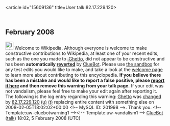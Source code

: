 <article id="15609136" title=User talk:82.17.229.120>
	<talkpage id="15609136" title="User talk:82.17.229.120">


== February 2008 ==
[[Image:Information.svg|left|25px]] Welcome to Wikipedia. Although everyone is welcome to make constructive contributions to Wikipedia, at least one of your recent edits, such as the one you made to [[:Ghetto]], did not appear to be constructive and has been '''automatically [[Help:Reverting|reverted]]''' by [[User:ClueBot|ClueBot]].  Please use [[Wikipedia:Sandbox|the sandbox]] for any test edits you would like to make, and take a look at the [[Wikipedia:Introduction|welcome page]] to learn more about contributing to this encyclopedia. {{User:ClueBot/Tracker}} '''If you believe there has been a mistake and would like to report a false positive, please [[User:ClueBot/FalsePositives|report it here]] and then remove this warning from your talk page.'''  If your edit was not vandalism, please feel free to make your edit again after reporting it. The following is the log entry regarding this warning: [[Ghetto]] was [http://en.wikipedia.org/w/index.php?title=Ghetto&amp;diff=189301474&amp;oldid=189252551 changed] by [[Special:Contributions/82.17.229.120|82.17.229.120]] [[User:82.17.229.120|(u)]] [[User talk:82.17.229.120|(t)]] replacing entire content with something else on 2008-02-05T18:02:02+00:00 &lt;!-- MySQL ID: 201998 --&gt;. Thank you. &lt;!-- Template:uw-cluebotwarning1 --&gt;&lt;!-- Template:uw-vandalism1 --&gt; [[User:ClueBot|ClueBot]] ([[User talk:ClueBot|talk]]) 18:02, 5 February 2008 (UTC)
	</talkpage>
</article>
